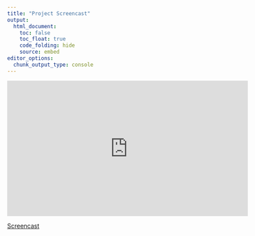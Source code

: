 ```yaml
---
title: "Project Screencast"
output: 
  html_document:
    toc: false
    toc_float: true
    code_folding: hide
    source: embed
editor_options: 
  chunk_output_type: console
---
```



<iframe width="560" height="315" src="https://www.youtube.com/embed?v=d9hx6UIwDvw&feature=youtu.be" frameborder="0" allowfullscreen></iframe>

[Screencast](https://www.youtube.com/watch?v=d9hx6UIwDvw&feature=youtu.be)